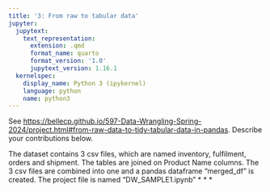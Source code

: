 ```yaml
---
title: '3: From raw to tabular data'
jupyter:
  jupytext:
    text_representation:
      extension: .qmd
      format_name: quarto
      format_version: '1.0'
      jupytext_version: 1.16.1
  kernelspec:
    display_name: Python 3 (ipykernel)
    language: python
    name: python3
---
```


See <https://bellecp.github.io/597-Data-Wrangling-Spring-2024/project.html#from-raw-data-to-tidy-tabular-data-in-pandas>.
Describe your contributions below.

The dataset contains 3 csv files, which are named inventory, fulfilment, orders and shipment. The tables are joined on Product Name columns.
The 3 csv files are combined into one and a pandas dataframe "merged_df" is created. The project file is named "DW_SAMPLE1.ipynb"
* * *
